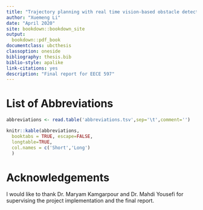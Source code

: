 ```yaml
--- 
title: "Trajectory planning with real time vision-based obstacle detection"
author: "Xuemeng Li"
date: "April 2020"
site: bookdown::bookdown_site
output:
  bookdown::pdf_book
documentclass: ubcthesis
classoption: oneside
bibliography: thesis.bib
biblio-style: apalike
link-citations: yes
description: "Final report for EECE 597"
---
```


# List of Abbreviations

```r
abbreviations <- read.table('abbreviations.tsv',sep='\t',comment='')

knitr::kable(abbreviations,
  booktabs = TRUE, escape=FALSE,
  longtable=TRUE,
  col.names = c('Short','Long')
  )
```


# Acknowledgements

I would like to thank Dr. Maryam Kamgarpour and Dr. Mahdi Yousefi for supervising the project implementation and the final report. 


\mainmatter